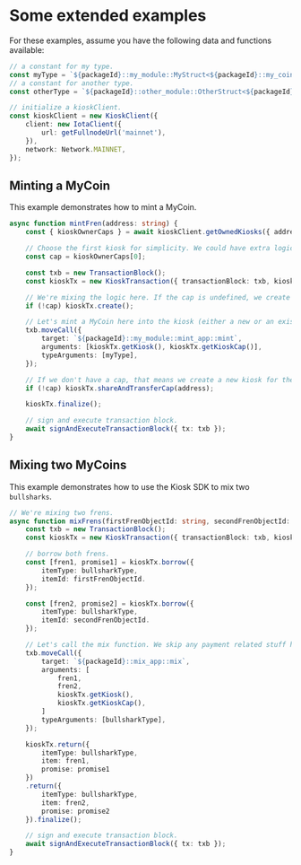 
# Some extended examples

For these examples, assume you have the following data and functions available:

<AlphaNet />

```typescript
// a constant for my type.
const myType = `${packageId}::my_module::MyStruct<${packageId}::my_coin_module::MyCoin>`;
// a constant for another type.
const otherType = `${packageId}::other_module::OtherStruct<${packageId}::other_coin_module::OtherCoin>`;

// initialize a kioskClient.
const kioskClient = new KioskClient({
    client: new IotaClient({
        url: getFullnodeUrl('mainnet'),
    }),
    network: Network.MAINNET,
});
```

## Minting a MyCoin

This example demonstrates how to mint a MyCoin.

```typescript
async function mintFren(address: string) {
    const { kioskOwnerCaps } = await kioskClient.getOwnedKiosks({ address });

    // Choose the first kiosk for simplicity. We could have extra logic here (e.g. let the user choose, pick a personal one, etc).
    const cap = kioskOwnerCaps[0];

    const txb = new TransactionBlock();
    const kioskTx = new KioskTransaction({ transactionBlock: txb, kioskClient, cap });

    // We're mixing the logic here. If the cap is undefined, we create a new kiosk.
    if (!cap) kioskTx.create();

    // Let's mint a MyCoin here into the kiosk (either a new or an existing one).
    txb.moveCall({
        target: `${packageId}::my_module::mint_app::mint`,
        arguments: [kioskTx.getKiosk(), kioskTx.getKioskCap()],
        typeArguments: [myType],
    });

    // If we don't have a cap, that means we create a new kiosk for the user in this flow.
    if (!cap) kioskTx.shareAndTransferCap(address);

    kioskTx.finalize();

    // sign and execute transaction block.
    await signAndExecuteTransactionBlock({ tx: txb });
}
```

## Mixing two MyCoins

This example demonstrates how to use the Kiosk SDK to mix two `bullsharks`.

```typescript
// We're mixing two frens.
async function mixFrens(firstFrenObjectId: string, secondFrenObjectId: string, cap: KioskOwnerCap) {
    const txb = new TransactionBlock();
    const kioskTx = new KioskTransaction({ transactionBlock: txb, kioskClient, cap });

    // borrow both frens.
    const [fren1, promise1] = kioskTx.borrow({
        itemType: bullsharkType,
        itemId: firstFrenObjectId.
    });

    const [fren2, promise2] = kioskTx.borrow({
        itemType: bullsharkType,
        itemId: secondFrenObjectId.
    });

    // Let's call the mix function. We skip any payment related stuff here.
    txb.moveCall({
        target: `${packageId}::mix_app::mix`,
        arguments: [
            fren1,
            fren2,
            kioskTx.getKiosk(),
            kioskTx.getKioskCap(),
        ]
        typeArguments: [bullsharkType],
    });

    kioskTx.return({
        itemType: bullsharkType,
        item: fren1,
        promise: promise1
    })
    .return({
        itemType: bullsharkType,
        item: fren2,
        promise: promise2
    }).finalize();

    // sign and execute transaction block.
    await signAndExecuteTransactionBlock({ tx: txb });
}
```
